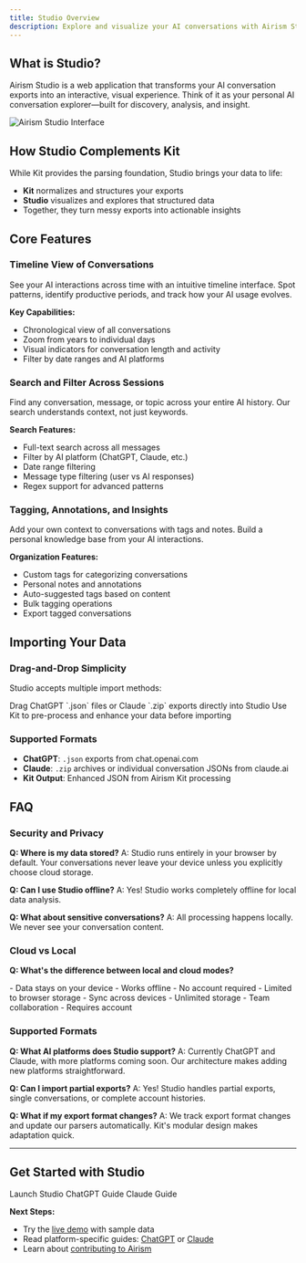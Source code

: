 ```yaml
---
title: Studio Overview
description: Explore and visualize your AI conversations with Airism Studio's powerful features
---
```


## What is Studio?

Airism Studio is a web application that transforms your AI conversation exports into an interactive, visual experience. Think of it as your personal AI conversation explorer—built for discovery, analysis, and insight.

![Airism Studio Interface](../../../assets/studio.jpg)

## How Studio Complements Kit

While Kit provides the parsing foundation, Studio brings your data to life:

- **Kit** normalizes and structures your exports
- **Studio** visualizes and explores that structured data
- Together, they turn messy exports into actionable insights

## Core Features

### Timeline View of Conversations

<Card title="Visual Timeline" icon="star">
  See your AI interactions across time with an intuitive timeline interface. Spot patterns, identify productive periods, and track how your AI usage evolves.
</Card>

**Key Capabilities:**
- Chronological view of all conversations
- Zoom from years to individual days
- Visual indicators for conversation length and activity
- Filter by date ranges and AI platforms

### Search and Filter Across Sessions

<Card title="Powerful Search" icon="magnifier">
  Find any conversation, message, or topic across your entire AI history. Our search understands context, not just keywords.
</Card>

**Search Features:**
- Full-text search across all messages
- Filter by AI platform (ChatGPT, Claude, etc.)
- Date range filtering
- Message type filtering (user vs AI responses)
- Regex support for advanced patterns

### Tagging, Annotations, and Insights

<Card title="Organization Tools" icon="list-format">
  Add your own context to conversations with tags and notes. Build a personal knowledge base from your AI interactions.
</Card>

**Organization Features:**
- Custom tags for categorizing conversations
- Personal notes and annotations
- Auto-suggested tags based on content
- Bulk tagging operations
- Export tagged conversations

## Importing Your Data

### Drag-and-Drop Simplicity

Studio accepts multiple import methods:

<CardGrid>
  <Card title="Direct Upload" icon="upload">
    Drag ChatGPT `.json` files or Claude `.zip` exports directly into Studio
  </Card>
  <Card title="Kit Integration" icon="puzzle">
    Use Kit to pre-process and enhance your data before importing
  </Card>
</CardGrid>

### Supported Formats

- **ChatGPT**: `.json` exports from chat.openai.com
- **Claude**: `.zip` archives or individual conversation JSONs from claude.ai
- **Kit Output**: Enhanced JSON from Airism Kit processing

## FAQ

### Security and Privacy

**Q: Where is my data stored?**
A: Studio runs entirely in your browser by default. Your conversations never leave your device unless you explicitly choose cloud storage.

**Q: Can I use Studio offline?**
A: Yes! Studio works completely offline for local data analysis.

**Q: What about sensitive conversations?**
A: All processing happens locally. We never see your conversation content.

### Cloud vs Local

**Q: What's the difference between local and cloud modes?**

<CardGrid>
  <Card title="Local Mode (Default)" icon="laptop">
    - Data stays on your device
    - Works offline
    - No account required
    - Limited to browser storage
  </Card>
  <Card title="Cloud Mode (Optional)" icon="cloud">
    - Sync across devices
    - Unlimited storage
    - Team collaboration
    - Requires account
  </Card>
</CardGrid>

### Supported Formats

**Q: What AI platforms does Studio support?**
A: Currently ChatGPT and Claude, with more platforms coming soon. Our architecture makes adding new platforms straightforward.

**Q: Can I import partial exports?**
A: Yes! Studio handles partial exports, single conversations, or complete account histories.

**Q: What if my export format changes?**
A: We track export format changes and update our parsers automatically. Kit's modular design makes adaptation quick.

---

## Get Started with Studio

<div style={{ textAlign: 'center', marginTop: '2rem' }}>
  <LinkButton href="https://studio.airism.dev" variant="primary">
    Launch Studio
  </LinkButton>
  <LinkButton href="/studio/chatgpt/" variant="secondary">
    ChatGPT Guide
  </LinkButton>
  <LinkButton href="/studio/claude/" variant="secondary">
    Claude Guide
  </LinkButton>
</div>

**Next Steps:**
- Try the [live demo](https://studio.airism.dev/demo) with sample data
- Read platform-specific guides: [ChatGPT](/studio/chatgpt/) or [Claude](/studio/claude/)
- Learn about [contributing to Airism](/welcome/05-contribute/)